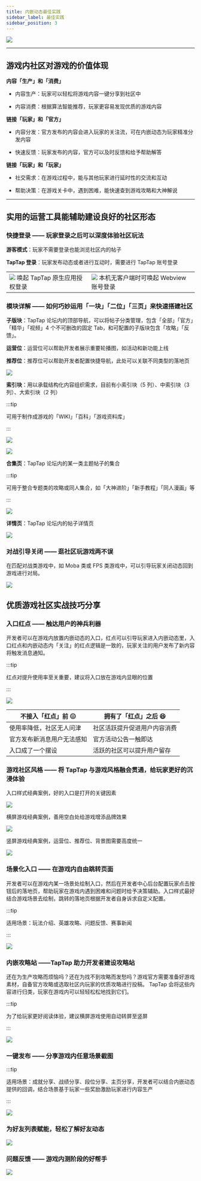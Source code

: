 ```yaml
---
title: 内嵌动态最佳实践
sidebar_label: 最佳实践
sidebar_position: 3
---
```



![](https://capacity-files.lcfile.com/Fo0jjeOf1F4nIsWsuvGt3zUxqt7CRTvQ/head_cover.png)

---

## 游戏内社区对游戏的价值体现

**内容「生产」和「消费」**

- 内容生产：玩家可以轻松将游戏内容一键分享到社区中

- 内容消费：根据算法智能推荐，玩家更容易发现优质的游戏内容

**链接「玩家」和「官方」**

- 内容分发：官方发布的内容会进入玩家的关注流，可在内嵌动态为玩家精准分发内容

- 快速反馈：玩家发布的内容，官方可以及时反馈和给予帮助解答

**链接「玩家」和「玩家」**

- 社交需求：在游戏过程中，能与其他玩家进行延时性的交流和互动

- 帮助决策：在游戏关卡中，遇到困难，能快速查到游戏攻略和大神解说

---

## 实用的运营工具能辅助建设良好的社区形态

### 快捷登录 —— 玩家登录之后可以深度体验社区玩法

**游客模式**：玩家不需要登录也能浏览社区内的帖子

**TapTap 登录**：玩家发布动态或者进行互动时，需要进行 TapTap 账号登录

<table>
  <tr>
    <td>
      <img src="https://capacity-files.lcfile.com/LzgwVVSInYlJl7wPxJbM7U8eEfoguq1s/login_by_app.gif" />
      唤起 TapTap 原⽣应⽤授权登录
    </td>
    <td>
      <img src="https://capacity-files.lcfile.com/2SxGzu0escOIRoGMluivRO7SBrdKp9WR/login_by_webview.gif" />
      本机无客户端时可唤起 Webview 账号登录
    </td>
  </tr>
</table>

### 模块详解 —— 如何巧妙运用「一块」「二位」「三页」来快速搭建社区

**子版块**：TapTap 论坛内的顶部导航，可以将帖子分类管理，包含「全部」「官方」「精华」「视频」4 个不可删改的固定 Tab，和可配置的子版块包含「攻略」「反馈」。

**运营位**：运营位可以帮助开发者展示重要轮播图，如活动和新功能上线

**推荐位**：推荐位可以帮助开发者配置快捷导航，此处可以关联不同类型的落地页

![](https://capacity-files.lcfile.com/l8BvC3sp42vx4eYN817kkf4vNpPYCP8B/3part_show.png)


**索引块**：用以承载结构化内容组织需求，目前有小索引块（5 列）、中索引块（3 列）、大索引块（2 列）

:::tip

可用于制作成游戏的「WIKI」「百科」「游戏资料库」

:::

![](https://capacity-files.lcfile.com/qTvpSWM571lS8SG7jDCOOHBBCMMVFqcE/suoyingkuai1.png)

![](https://capacity-files.lcfile.com/EOd3psIWI1iI23Tbp42k6wGYEFC92tQ9/suoyingkuai2.png)


**合集页**：TapTap 论坛内的某一类主题帖子的集合

:::tip

可用于整合专题类的攻略或同人集合，如「大神进阶」「新手教程」「同人漫画」等

:::

![](https://capacity-files.lcfile.com/Ts0THmlavVwrbpYneg3wjuC4b8BgvBSu/hejiye.png)

**详情页**：TapTap 论坛内的帖子详情页

![](https://capacity-files.lcfile.com/47q8lN0dNFwddsOAAku0U8pEMFzUB8NQ/detail_page.png)

### 对战引导关闭 —— 逛社区玩游戏两不误

在匹配对战类游戏中，如 Moba 类或 FPS 类游戏中，可以引导玩家关闭动态回到游戏进行对局。

![](https://capacity-files.lcfile.com/3CPL9rC7Em4GBnwKjvnv5F6tNl55yc73/close_moment.png)

## 优质游戏社区实战技巧分享

### 入口红点 —— 触达用户的神兵利器

开发者可以在游戏内放置内嵌动态的入口，红点可以引导玩家进入内嵌动态里，入口红点和内嵌动态内「关注」的红点逻辑是一致的，玩家关注的用户发布了新内容将触发消息通知。

:::tip

红点对提升使用率至关重要，建议将入口放在游戏内显眼的位置

:::

![](https://capacity-files.lcfile.com/yIb7UR7pIQW7Ul9AREmVIvjNTRDRsej6/redspot.png)

| 不接入「红点」前 😖        | 拥有了「红点」之后 😆        |
| -------------------------- | ---------------------------- |
| 使用率降低，社区无人问津   | 社区活跃提升促进用户内容消费 |
| 官方发布新消息用户无法感知 | 官方活动公告一触即达         |
| 入口成了一个摆设           | 活跃的社区可以提升用户留存   |

### 游戏社区风格 —— 将 TapTap 与游戏风格融会贯通，给玩家更好的沉浸体验

入口样式经典案例，好的入口是打开的关键因素

![](https://capacity-files.lcfile.com/FvA7941IMNj1kLPRinJo6r0kzi9hXRWv/rukouyangshi.png)

横屏游戏经典案例，善用空白处给游戏增添品牌效果

![](https://capacity-files.lcfile.com/weMWPAcwdNTDsWvmySmvuT7CtlriS3hU/hengpingyangshianli.png)

竖屏游戏经典案例，运营位、推荐位、背景图需要高度统一

![](https://capacity-files.lcfile.com/aUYFPhyCAny748Gk4H96j3kBlbE2DFm4/shupingyangshianli.png)

### 场景化入口 —— 在游戏内自由跳转页面

开发者可以在游戏内某一场景处绘制入口，然后在开发者中心后台配置玩家点击按钮后的落地页，帮助玩家在游戏内遇到困难和问题时给予决策辅助。入口样式最好结合游戏场景去绘制，跳转的落地页根据开发者自身诉求自定义配置。

:::tip

适用场景：玩法介绍、英雄攻略、问题反馈、赛事新闻

:::

![](https://capacity-files.lcfile.com/IVjvBoaoiN4CRSo9odbaT1n53qK02mcE/changjinghuarukou_anli.png)

### 内嵌攻略站 ——TapTap 助力开发者建设攻略站

还在为生产攻略而烦恼吗？还在为找不到攻略而发愁吗？游戏官方需要准备好游戏素材，自备官方攻略或选取社区内玩家的优质攻略进行投稿。 TapTap 会将这些内容进行归类，玩家在游戏内可以轻轻松松地找到它们。

:::tip

为了给玩家更好阅读体验，建议横屏游戏使用自动转屏至竖屏

:::

![](https://capacity-files.lcfile.com/4hHLFMqhfy8erSuwVxCgc7apIRRKsdxD/strategy.png)

### 一键发布 —— 分享游戏内任意场景截图

:::tip

适用场景：成就分享、战绩分享、段位分享、主页分享，开发者可以结合内嵌动态提供的回调，结合场景基于玩家一些奖励激励玩家进行内容生产

:::

![](https://capacity-files.lcfile.com/XUtgbv5RBjxC2LtURbVfrGfArJca6Tzh/share_data.gif)

### 为好友列表赋能，轻松了解好友动态

![](https://capacity-files.lcfile.com/DMPtG4lr2okFv8D0ehmcs66WJKwsbg6H/friend_moments.gif)

### 问题反馈 —— 游戏内测阶段的好帮手

![](https://capacity-files.lcfile.com/OxpqhhT9Apukr21Vd0MC7ErmpviSGQIz/feedback.gif)
